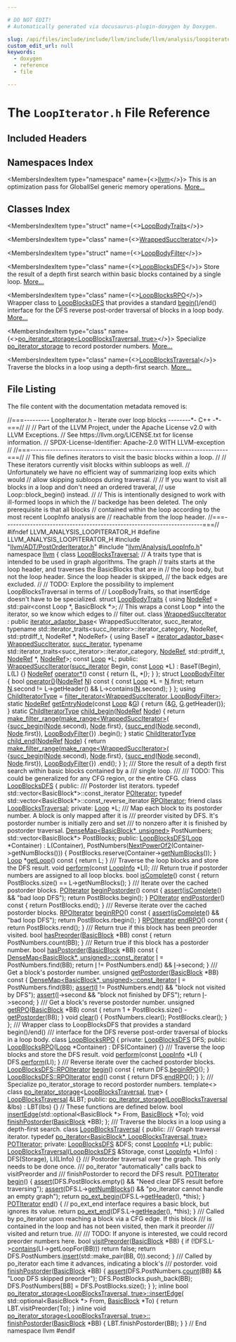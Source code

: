 ```yaml
---

# DO NOT EDIT!
# Automatically generated via docusaurus-plugin-doxygen by Doxygen.

slug: /api/files/include/include/llvm/include/llvm/analysis/loopiterator-h
custom_edit_url: null
keywords:
  - doxygen
  - reference
  - file

---
```





# The `LoopIterator.h` File Reference

<DoxygenPage pluginConfig={pluginConfig}>



## Included Headers

<IncludesList>
<IncludesListItem
  filePath="llvm/ADT/PostOrderIterator.h"
  permalink="/docs/api/files/include/include/llvm/include/llvm/adt/postorderiterator-h"
  isLocal="true" />
<IncludesListItem
  filePath="llvm/Analysis/LoopInfo.h"
  permalink="/docs/api/files/include/include/llvm/include/llvm/analysis/loopinfo-h"
  isLocal="true" />
</IncludesList>

## Namespaces Index

<MembersIndex>

<MembersIndexItem
  type="namespace"
  name={<><a href="/docs/api/namespaces/llvm">llvm</a></>}>
This is an optimization pass for GlobalISel generic memory operations. <a href="/docs/api/namespaces/llvm/#details">More...</a>
</MembersIndexItem>

</MembersIndex>

## Classes Index

<MembersIndex>

<MembersIndexItem
  type="struct"
  name={<><a href="/docs/api/structs/llvm/loopbodytraits">LoopBodyTraits</a></>}>
</MembersIndexItem>

<MembersIndexItem
  type="class"
  name={<><a href="/docs/api/classes/llvm/loopbodytraits/wrappedsucciterator">WrappedSuccIterator</a></>}>
</MembersIndexItem>

<MembersIndexItem
  type="struct"
  name={<><a href="/docs/api/structs/llvm/loopbodytraits/loopbodyfilter">LoopBodyFilter</a></>}>
</MembersIndexItem>

<MembersIndexItem
  type="class"
  name={<><a href="/docs/api/classes/llvm/loopblocksdfs">LoopBlocksDFS</a></>}>
Store the result of a depth first search within basic blocks contained by a single loop. <a href="/docs/api/classes/llvm/loopblocksdfs/#details">More...</a>
</MembersIndexItem>

<MembersIndexItem
  type="class"
  name={<><a href="/docs/api/classes/llvm/loopblocksrpo">LoopBlocksRPO</a></>}>
Wrapper class to <a href="/docs/api/classes/llvm/loopblocksdfs">LoopBlocksDFS</a> that provides a standard <a href="/docs/api/classes/llvm/loopblocksrpo/#a4099996149ec5036176fcb6bcaeba2ac">begin()</a>/end() interface for the DFS reverse post-order traversal of blocks in a loop body. <a href="/docs/api/classes/llvm/loopblocksrpo/#details">More...</a>
</MembersIndexItem>

<MembersIndexItem
  type="class"
  name={<><a href="/docs/api/classes/llvm/po-iterator-storage-ed900d09e0765905a81a8e1e6f3c7b74">po_iterator_storage&lt;LoopBlocksTraversal, true&gt;</a></>}>
Specialize <a href="/docs/api/classes/llvm/po-iterator-storage">po&#95;iterator&#95;storage</a> to record postorder numbers. <a href="/docs/api/classes/llvm/po-iterator-storage-ed900d09e0765905a81a8e1e6f3c7b74/#details">More...</a>
</MembersIndexItem>

<MembersIndexItem
  type="class"
  name={<><a href="/docs/api/classes/llvm/loopblockstraversal">LoopBlocksTraversal</a></>}>
Traverse the blocks in a loop using a depth-first search. <a href="/docs/api/classes/llvm/loopblockstraversal/#details">More...</a>
</MembersIndexItem>

</MembersIndex>


## File Listing

The file content with the documentation metadata removed is:

<ProgramListing>

<Link id="l00001" /><CodeLine lineNumber="1"><Highlight kind="comment">//===--------- LoopIterator.h - Iterate over loop blocks --------&#42;- C++ -&#42;-===//</Highlight><Highlight kind="normal"></Highlight></CodeLine>
<Link id="l00002" /><CodeLine lineNumber="2"><Highlight kind="normal"></Highlight><Highlight kind="comment">//</Highlight><Highlight kind="normal"></Highlight></CodeLine>
<Link id="l00003" /><CodeLine lineNumber="3"><Highlight kind="normal"></Highlight><Highlight kind="comment">// Part of the LLVM Project, under the Apache License v2.0 with LLVM Exceptions.</Highlight><Highlight kind="normal"></Highlight></CodeLine>
<Link id="l00004" /><CodeLine lineNumber="4"><Highlight kind="normal"></Highlight><Highlight kind="comment">// See https://llvm.org/LICENSE.txt for license information.</Highlight><Highlight kind="normal"></Highlight></CodeLine>
<Link id="l00005" /><CodeLine lineNumber="5"><Highlight kind="normal"></Highlight><Highlight kind="comment">// SPDX-License-Identifier: Apache-2.0 WITH LLVM-exception</Highlight><Highlight kind="normal"></Highlight></CodeLine>
<Link id="l00006" /><CodeLine lineNumber="6"><Highlight kind="normal"></Highlight><Highlight kind="comment">//</Highlight><Highlight kind="normal"></Highlight></CodeLine>
<Link id="l00007" /><CodeLine lineNumber="7"><Highlight kind="normal"></Highlight><Highlight kind="comment">//===----------------------------------------------------------------------===//</Highlight><Highlight kind="normal"></Highlight></CodeLine>
<Link id="l00008" /><CodeLine lineNumber="8"><Highlight kind="normal"></Highlight><Highlight kind="comment">// This file defines iterators to visit the basic blocks within a loop.</Highlight><Highlight kind="normal"></Highlight></CodeLine>
<Link id="l00009" /><CodeLine lineNumber="9"><Highlight kind="normal"></Highlight><Highlight kind="comment">//</Highlight><Highlight kind="normal"></Highlight></CodeLine>
<Link id="l00010" /><CodeLine lineNumber="10"><Highlight kind="normal"></Highlight><Highlight kind="comment">// These iterators currently visit blocks within subloops as well.</Highlight><Highlight kind="normal"></Highlight></CodeLine>
<Link id="l00011" /><CodeLine lineNumber="11"><Highlight kind="normal"></Highlight><Highlight kind="comment">// Unfortunately we have no efficient way of summarizing loop exits which would</Highlight><Highlight kind="normal"></Highlight></CodeLine>
<Link id="l00012" /><CodeLine lineNumber="12"><Highlight kind="normal"></Highlight><Highlight kind="comment">// allow skipping subloops during traversal.</Highlight><Highlight kind="normal"></Highlight></CodeLine>
<Link id="l00013" /><CodeLine lineNumber="13"><Highlight kind="normal"></Highlight><Highlight kind="comment">//</Highlight><Highlight kind="normal"></Highlight></CodeLine>
<Link id="l00014" /><CodeLine lineNumber="14"><Highlight kind="normal"></Highlight><Highlight kind="comment">// If you want to visit all blocks in a loop and don&#39;t need an ordered traveral,</Highlight><Highlight kind="normal"></Highlight></CodeLine>
<Link id="l00015" /><CodeLine lineNumber="15"><Highlight kind="normal"></Highlight><Highlight kind="comment">// use Loop::block&#95;begin() instead.</Highlight><Highlight kind="normal"></Highlight></CodeLine>
<Link id="l00016" /><CodeLine lineNumber="16"><Highlight kind="normal"></Highlight><Highlight kind="comment">//</Highlight><Highlight kind="normal"></Highlight></CodeLine>
<Link id="l00017" /><CodeLine lineNumber="17"><Highlight kind="normal"></Highlight><Highlight kind="comment">// This is intentionally designed to work with ill-formed loops in which the</Highlight><Highlight kind="normal"></Highlight></CodeLine>
<Link id="l00018" /><CodeLine lineNumber="18"><Highlight kind="normal"></Highlight><Highlight kind="comment">// backedge has been deleted. The only prerequisite is that all blocks</Highlight><Highlight kind="normal"></Highlight></CodeLine>
<Link id="l00019" /><CodeLine lineNumber="19"><Highlight kind="normal"></Highlight><Highlight kind="comment">// contained within the loop according to the most recent LoopInfo analysis are</Highlight><Highlight kind="normal"></Highlight></CodeLine>
<Link id="l00020" /><CodeLine lineNumber="20"><Highlight kind="normal"></Highlight><Highlight kind="comment">// reachable from the loop header.</Highlight><Highlight kind="normal"></Highlight></CodeLine>
<Link id="l00021" /><CodeLine lineNumber="21"><Highlight kind="normal"></Highlight><Highlight kind="comment">//===----------------------------------------------------------------------===//</Highlight><Highlight kind="normal"></Highlight></CodeLine>
<Link id="l00022" /><CodeLine lineNumber="22"><Highlight kind="normal"></Highlight></CodeLine>
<Link id="l00023" /><CodeLine lineNumber="23"><Highlight kind="normal"></Highlight><Highlight kind="preprocessor">#ifndef LLVM&#95;ANALYSIS&#95;LOOPITERATOR&#95;H</Highlight><Highlight kind="normal"></Highlight></CodeLine>
<Link id="l00024" /><CodeLine lineNumber="24"><Highlight kind="normal"></Highlight><Highlight kind="preprocessor">#define LLVM&#95;ANALYSIS&#95;LOOPITERATOR&#95;H</Highlight><Highlight kind="normal"></Highlight></CodeLine>
<Link id="l00025" /><CodeLine lineNumber="25"><Highlight kind="normal"></Highlight></CodeLine>
<Link id="l00026" /><CodeLine lineNumber="26"><Highlight kind="normal"></Highlight><Highlight kind="preprocessor">#include &quot;<a href="/docs/api/files/include/include/llvm/include/llvm/adt/postorderiterator-h">llvm/ADT/PostOrderIterator.h</a>&quot;</Highlight><Highlight kind="normal"></Highlight></CodeLine>
<Link id="l00027" /><CodeLine lineNumber="27"><Highlight kind="normal"></Highlight><Highlight kind="preprocessor">#include &quot;<a href="/docs/api/files/include/include/llvm/include/llvm/analysis/loopinfo-h">llvm/Analysis/LoopInfo.h</a>&quot;</Highlight><Highlight kind="normal"></Highlight></CodeLine>
<Link id="l00028" /><CodeLine lineNumber="28"><Highlight kind="normal"></Highlight></CodeLine>
<Link id="l00029" /><CodeLine lineNumber="29"><Highlight kind="normal"></Highlight><Highlight kind="keyword">namespace </Highlight><Highlight kind="normal"><a href="/docs/api/namespaces/llvm">llvm</a> &#123;</Highlight></CodeLine>
<Link id="l00030" /><CodeLine lineNumber="30"><Highlight kind="normal"></Highlight></CodeLine>
<Link id="l00031" /><CodeLine lineNumber="31"><Highlight kind="normal"></Highlight><Highlight kind="keyword">class </Highlight><Highlight kind="normal"><a href="/docs/api/classes/llvm/loopblockstraversal">LoopBlocksTraversal</a>;</Highlight></CodeLine>
<Link id="l00032" /><CodeLine lineNumber="32"><Highlight kind="normal"></Highlight></CodeLine>
<Link id="l00033" /><CodeLine lineNumber="33"><Highlight kind="normal"></Highlight><Highlight kind="comment">// A traits type that is intended to be used in graph algorithms. The graph</Highlight><Highlight kind="normal"></Highlight></CodeLine>
<Link id="l00034" /><CodeLine lineNumber="34"><Highlight kind="normal"></Highlight><Highlight kind="comment">// traits starts at the loop header, and traverses the BasicBlocks that are in</Highlight><Highlight kind="normal"></Highlight></CodeLine>
<Link id="l00035" /><CodeLine lineNumber="35"><Highlight kind="normal"></Highlight><Highlight kind="comment">// the loop body, but not the loop header. Since the loop header is skipped,</Highlight><Highlight kind="normal"></Highlight></CodeLine>
<Link id="l00036" /><CodeLine lineNumber="36"><Highlight kind="normal"></Highlight><Highlight kind="comment">// the back edges are excluded.</Highlight><Highlight kind="normal"></Highlight></CodeLine>
<Link id="l00037" /><CodeLine lineNumber="37"><Highlight kind="normal"></Highlight><Highlight kind="comment">//</Highlight><Highlight kind="normal"></Highlight></CodeLine>
<Link id="l00038" /><CodeLine lineNumber="38"><Highlight kind="normal"></Highlight><Highlight kind="comment">// TODO: Explore the possibility to implement LoopBlocksTraversal in terms of</Highlight><Highlight kind="normal"></Highlight></CodeLine>
<Link id="l00039" /><CodeLine lineNumber="39"><Highlight kind="normal"></Highlight><Highlight kind="comment">//       LoopBodyTraits, so that insertEdge doesn&#39;t have to be specialized.</Highlight><Highlight kind="normal"></Highlight></CodeLine>
<Link id="l00040" /><CodeLine lineNumber="40" lineLink="/docs/api/structs/llvm/loopbodytraits"><Highlight kind="normal"></Highlight><Highlight kind="keyword">struct </Highlight><Highlight kind="normal"><a href="/docs/api/structs/llvm/loopbodytraits">LoopBodyTraits</a> &#123;</Highlight></CodeLine>
<Link id="l00041" /><CodeLine lineNumber="41" lineLink="/docs/api/structs/llvm/loopbodytraits/#a5c86e3f900a9e7558505112644e82fa0"><Highlight kind="normal">  </Highlight><Highlight kind="keyword">using </Highlight><Highlight kind="normal"><a href="/docs/api/structs/llvm/loopbodytraits/#a5c86e3f900a9e7558505112644e82fa0">NodeRef</a> = std::pair&lt;const Loop &#42;, BasicBlock &#42;&gt;;</Highlight></CodeLine>
<Link id="l00042" /><CodeLine lineNumber="42"><Highlight kind="normal"></Highlight></CodeLine>
<Link id="l00043" /><CodeLine lineNumber="43"><Highlight kind="normal">  </Highlight><Highlight kind="comment">// This wraps a const Loop &#42; into the iterator, so we know which edges to</Highlight><Highlight kind="normal"></Highlight></CodeLine>
<Link id="l00044" /><CodeLine lineNumber="44"><Highlight kind="normal">  </Highlight><Highlight kind="comment">// filter out.</Highlight><Highlight kind="normal"></Highlight></CodeLine>
<Link id="l00045" /><CodeLine lineNumber="45" lineLink="/docs/api/classes/llvm/loopbodytraits/wrappedsucciterator"><Highlight kind="normal">  </Highlight><Highlight kind="keyword">class </Highlight><Highlight kind="normal"><a href="/docs/api/classes/llvm/loopbodytraits/wrappedsucciterator/#a8332d94c59f4e9e972df3144b8c12d36">WrappedSuccIterator</a></Highlight></CodeLine>
<Link id="l00046" /><CodeLine lineNumber="46"><Highlight kind="normal">      : </Highlight><Highlight kind="keyword">public</Highlight><Highlight kind="normal"> <a href="/docs/api/classes/llvm/iterator-adaptor-base/#a8170d24cedaf5c2a22d8fc0c986529aa">iterator&#95;adaptor&#95;base</a>&lt;</Highlight></CodeLine>
<Link id="l00047" /><CodeLine lineNumber="47"><Highlight kind="normal">            WrappedSuccIterator, succ&#95;iterator,</Highlight></CodeLine>
<Link id="l00048" /><CodeLine lineNumber="48"><Highlight kind="normal">            typename std::iterator&#95;traits&lt;succ&#95;iterator&gt;::iterator&#95;category,</Highlight></CodeLine>
<Link id="l00049" /><CodeLine lineNumber="49"><Highlight kind="normal">            NodeRef, std::ptrdiff&#95;t, NodeRef &#42;, NodeRef&gt; &#123;</Highlight></CodeLine>
<Link id="l00050" /><CodeLine lineNumber="50"><Highlight kind="normal">    </Highlight><Highlight kind="keyword">using </Highlight><Highlight kind="normal">BaseT = <a href="/docs/api/classes/llvm/iterator-adaptor-base/#a8170d24cedaf5c2a22d8fc0c986529aa">iterator&#95;adaptor&#95;base</a>&lt;</Highlight></CodeLine>
<Link id="l00051" /><CodeLine lineNumber="51"><Highlight kind="normal">        <a href="/docs/api/classes/llvm/loopbodytraits/wrappedsucciterator/#a8332d94c59f4e9e972df3144b8c12d36">WrappedSuccIterator</a>, <a href="/docs/api/namespaces/llvm/#acc56362e89d398a34b5da66ddedb5448">succ&#95;iterator</a>,</Highlight></CodeLine>
<Link id="l00052" /><CodeLine lineNumber="52"><Highlight kind="normal">        </Highlight><Highlight kind="keyword">typename</Highlight><Highlight kind="normal"> std::iterator&#95;traits&lt;succ&#95;iterator&gt;::iterator&#95;category,</Highlight></CodeLine>
<Link id="l00053" /><CodeLine lineNumber="53"><Highlight kind="normal">        <a href="/docs/api/structs/llvm/loopbodytraits/#a5c86e3f900a9e7558505112644e82fa0">NodeRef</a>, std::ptrdiff&#95;t, <a href="/docs/api/structs/llvm/loopbodytraits/#a5c86e3f900a9e7558505112644e82fa0">NodeRef</a> &#42;, <a href="/docs/api/structs/llvm/loopbodytraits/#a5c86e3f900a9e7558505112644e82fa0">NodeRef</a>&gt;;</Highlight></CodeLine>
<Link id="l00054" /><CodeLine lineNumber="54"><Highlight kind="normal"></Highlight></CodeLine>
<Link id="l00055" /><CodeLine lineNumber="55"><Highlight kind="normal">    </Highlight><Highlight kind="keyword">const</Highlight><Highlight kind="normal"> <a href="/docs/api/classes/llvm/loop">Loop</a> &#42;L;</Highlight></CodeLine>
<Link id="l00056" /><CodeLine lineNumber="56"><Highlight kind="normal"></Highlight></CodeLine>
<Link id="l00057" /><CodeLine lineNumber="57"><Highlight kind="normal">  </Highlight><Highlight kind="keyword">public</Highlight><Highlight kind="normal">:</Highlight></CodeLine>
<Link id="l00058" /><CodeLine lineNumber="58" lineLink="/docs/api/classes/llvm/loopbodytraits/wrappedsucciterator/#a8332d94c59f4e9e972df3144b8c12d36"><Highlight kind="normal">    <a href="/docs/api/classes/llvm/loopbodytraits/wrappedsucciterator/#a8332d94c59f4e9e972df3144b8c12d36">WrappedSuccIterator</a>(<a href="/docs/api/namespaces/llvm/#acc56362e89d398a34b5da66ddedb5448">succ&#95;iterator</a> Begin, </Highlight><Highlight kind="keyword">const</Highlight><Highlight kind="normal"> <a href="/docs/api/classes/llvm/loop">Loop</a> &#42;L)</Highlight></CodeLine>
<Link id="l00059" /><CodeLine lineNumber="59"><Highlight kind="normal">        : BaseT(Begin), L(L) &#123;&#125;</Highlight></CodeLine>
<Link id="l00060" /><CodeLine lineNumber="60"><Highlight kind="normal"></Highlight></CodeLine>
<Link id="l00061" /><CodeLine lineNumber="61" lineLink="/docs/api/classes/llvm/loopbodytraits/wrappedsucciterator/#a12f1a63f4d68f2af8421ae85d660d244"><Highlight kind="normal">    <a href="/docs/api/structs/llvm/loopbodytraits/#a5c86e3f900a9e7558505112644e82fa0">NodeRef</a> <a href="/docs/api/classes/llvm/loopbodytraits/wrappedsucciterator/#a12f1a63f4d68f2af8421ae85d660d244">operator&#42;</a>()</Highlight><Highlight kind="keyword"> const </Highlight><Highlight kind="normal">&#123; </Highlight><Highlight kind="keywordflow">return</Highlight><Highlight kind="normal"> &#123;L, &#42;<a href="/docs/api/classes/llvm/iterator-adaptor-base/#a563ec95255977c34566292cbdce193b3">I</a>&#125;; &#125;</Highlight></CodeLine>
<Link id="l00062" /><CodeLine lineNumber="62"><Highlight kind="normal">  &#125;;</Highlight></CodeLine>
<Link id="l00063" /><CodeLine lineNumber="63"><Highlight kind="normal"></Highlight></CodeLine>
<Link id="l00064" /><CodeLine lineNumber="64" lineLink="/docs/api/structs/llvm/loopbodytraits/loopbodyfilter"><Highlight kind="normal">  </Highlight><Highlight kind="keyword">struct </Highlight><Highlight kind="normal"><a href="/docs/api/structs/llvm/loopbodytraits/loopbodyfilter">LoopBodyFilter</a> &#123;</Highlight></CodeLine>
<Link id="l00065" /><CodeLine lineNumber="65" lineLink="/docs/api/structs/llvm/loopbodytraits/loopbodyfilter/#a56c3c0bd29b785bdb7ebf85c25f156f3"><Highlight kind="normal">    </Highlight><Highlight kind="keywordtype">bool</Highlight><Highlight kind="normal"> <a href="/docs/api/structs/llvm/loopbodytraits/loopbodyfilter/#a56c3c0bd29b785bdb7ebf85c25f156f3">operator()</a>(<a href="/docs/api/structs/llvm/loopbodytraits/#a5c86e3f900a9e7558505112644e82fa0">NodeRef</a> <a href="/docs/api/files/lib/lib/support/regcomp-c/#a0240ac851181b84ac374872dc5434ee4">N</a>)</Highlight><Highlight kind="keyword"> const </Highlight><Highlight kind="normal">&#123;</Highlight></CodeLine>
<Link id="l00066" /><CodeLine lineNumber="66"><Highlight kind="normal">      </Highlight><Highlight kind="keyword">const</Highlight><Highlight kind="normal"> <a href="/docs/api/classes/llvm/loop">Loop</a> &#42;L = <a href="/docs/api/files/lib/lib/support/regcomp-c/#a0240ac851181b84ac374872dc5434ee4">N</a>.first;</Highlight></CodeLine>
<Link id="l00067" /><CodeLine lineNumber="67"><Highlight kind="normal">      </Highlight><Highlight kind="keywordflow">return</Highlight><Highlight kind="normal"> <a href="/docs/api/files/lib/lib/support/regcomp-c/#a0240ac851181b84ac374872dc5434ee4">N</a>.second != L-&gt;getHeader() &amp;&amp; L-&gt;contains(<a href="/docs/api/files/lib/lib/support/regcomp-c/#a0240ac851181b84ac374872dc5434ee4">N</a>.second);</Highlight></CodeLine>
<Link id="l00068" /><CodeLine lineNumber="68"><Highlight kind="normal">    &#125;</Highlight></CodeLine>
<Link id="l00069" /><CodeLine lineNumber="69"><Highlight kind="normal">  &#125;;</Highlight></CodeLine>
<Link id="l00070" /><CodeLine lineNumber="70"><Highlight kind="normal"></Highlight></CodeLine>
<Link id="l00071" /><CodeLine lineNumber="71" lineLink="/docs/api/structs/llvm/loopbodytraits/#a5e11e4b707ff06e44c8af689ac94cc38"><Highlight kind="normal">  </Highlight><Highlight kind="keyword">using </Highlight><Highlight kind="normal"><a href="/docs/api/structs/llvm/loopbodytraits/#a5e11e4b707ff06e44c8af689ac94cc38">ChildIteratorType</a> =</Highlight></CodeLine>
<Link id="l00072" /><CodeLine lineNumber="72"><Highlight kind="normal">      <a href="/docs/api/namespaces/llvm/#a34dde99f929971dfc4e50bb63dd7aecb">filter&#95;iterator&lt;WrappedSuccIterator, LoopBodyFilter&gt;</a>;</Highlight></CodeLine>
<Link id="l00073" /><CodeLine lineNumber="73"><Highlight kind="normal"></Highlight></CodeLine>
<Link id="l00074" /><CodeLine lineNumber="74" lineLink="/docs/api/structs/llvm/loopbodytraits/#a923d1e8c0499bf12e0b27ac6238aeb09"><Highlight kind="normal">  </Highlight><Highlight kind="keyword">static</Highlight><Highlight kind="normal"> <a href="/docs/api/structs/llvm/loopbodytraits/#a5c86e3f900a9e7558505112644e82fa0">NodeRef</a> <a href="/docs/api/structs/llvm/loopbodytraits/#a923d1e8c0499bf12e0b27ac6238aeb09">getEntryNode</a>(</Highlight><Highlight kind="keyword">const</Highlight><Highlight kind="normal"> <a href="/docs/api/classes/llvm/loop">Loop</a> &amp;<a href="/docs/api/files/lib/lib/support/md5-cpp/#ad96b7cf3182ce2ba85e5a7a93b12c441">G</a>) &#123; </Highlight><Highlight kind="keywordflow">return</Highlight><Highlight kind="normal"> &#123;&amp;<a href="/docs/api/files/lib/lib/support/md5-cpp/#ad96b7cf3182ce2ba85e5a7a93b12c441">G</a>, <a href="/docs/api/files/lib/lib/support/md5-cpp/#ad96b7cf3182ce2ba85e5a7a93b12c441">G</a>.getHeader()&#125;; &#125;</Highlight></CodeLine>
<Link id="l00075" /><CodeLine lineNumber="75"><Highlight kind="normal"></Highlight></CodeLine>
<Link id="l00076" /><CodeLine lineNumber="76" lineLink="/docs/api/structs/llvm/loopbodytraits/#a61bfad9392d71b136ba99bf96d1e528c"><Highlight kind="normal">  </Highlight><Highlight kind="keyword">static</Highlight><Highlight kind="normal"> <a href="/docs/api/structs/llvm/loopbodytraits/#a5e11e4b707ff06e44c8af689ac94cc38">ChildIteratorType</a> <a href="/docs/api/structs/llvm/loopbodytraits/#a61bfad9392d71b136ba99bf96d1e528c">child&#95;begin</a>(<a href="/docs/api/structs/llvm/loopbodytraits/#a5c86e3f900a9e7558505112644e82fa0">NodeRef</a> <a href="/docs/api/classes/node">Node</a>) &#123;</Highlight></CodeLine>
<Link id="l00077" /><CodeLine lineNumber="77"><Highlight kind="normal">    </Highlight><Highlight kind="keywordflow">return</Highlight><Highlight kind="normal"> <a href="/docs/api/namespaces/llvm/#a898e9304cf2baf908f4e9b8e32a5f6c3">make&#95;filter&#95;range</a>(<a href="/docs/api/namespaces/llvm/#a341215803e83773a3e97860dc291f121">make&#95;range&lt;WrappedSuccIterator&gt;</a>(</Highlight></CodeLine>
<Link id="l00078" /><CodeLine lineNumber="78"><Highlight kind="normal">                                 &#123;<a href="/docs/api/namespaces/llvm/#a9aa408bc83db2292cc1a57a3e6b206c2">succ&#95;begin</a>(<a href="/docs/api/classes/node">Node</a>.second), <a href="/docs/api/classes/node">Node</a>.first&#125;,</Highlight></CodeLine>
<Link id="l00079" /><CodeLine lineNumber="79"><Highlight kind="normal">                                 &#123;<a href="/docs/api/namespaces/llvm/#aa5684e4976198c1b64b694d3972ddf78">succ&#95;end</a>(<a href="/docs/api/classes/node">Node</a>.second), <a href="/docs/api/classes/node">Node</a>.first&#125;),</Highlight></CodeLine>
<Link id="l00080" /><CodeLine lineNumber="80"><Highlight kind="normal">                             <a href="/docs/api/structs/llvm/loopbodytraits/loopbodyfilter">LoopBodyFilter</a>&#123;&#125;)</Highlight></CodeLine>
<Link id="l00081" /><CodeLine lineNumber="81"><Highlight kind="normal">        .begin();</Highlight></CodeLine>
<Link id="l00082" /><CodeLine lineNumber="82"><Highlight kind="normal">  &#125;</Highlight></CodeLine>
<Link id="l00083" /><CodeLine lineNumber="83"><Highlight kind="normal"></Highlight></CodeLine>
<Link id="l00084" /><CodeLine lineNumber="84" lineLink="/docs/api/structs/llvm/loopbodytraits/#a06df488e08a94777abb764efa09b8458"><Highlight kind="normal">  </Highlight><Highlight kind="keyword">static</Highlight><Highlight kind="normal"> <a href="/docs/api/structs/llvm/loopbodytraits/#a5e11e4b707ff06e44c8af689ac94cc38">ChildIteratorType</a> <a href="/docs/api/structs/llvm/loopbodytraits/#a06df488e08a94777abb764efa09b8458">child&#95;end</a>(<a href="/docs/api/structs/llvm/loopbodytraits/#a5c86e3f900a9e7558505112644e82fa0">NodeRef</a> <a href="/docs/api/classes/node">Node</a>) &#123;</Highlight></CodeLine>
<Link id="l00085" /><CodeLine lineNumber="85"><Highlight kind="normal">    </Highlight><Highlight kind="keywordflow">return</Highlight><Highlight kind="normal"> <a href="/docs/api/namespaces/llvm/#a898e9304cf2baf908f4e9b8e32a5f6c3">make&#95;filter&#95;range</a>(<a href="/docs/api/namespaces/llvm/#a341215803e83773a3e97860dc291f121">make&#95;range&lt;WrappedSuccIterator&gt;</a>(</Highlight></CodeLine>
<Link id="l00086" /><CodeLine lineNumber="86"><Highlight kind="normal">                                 &#123;<a href="/docs/api/namespaces/llvm/#a9aa408bc83db2292cc1a57a3e6b206c2">succ&#95;begin</a>(<a href="/docs/api/classes/node">Node</a>.second), <a href="/docs/api/classes/node">Node</a>.first&#125;,</Highlight></CodeLine>
<Link id="l00087" /><CodeLine lineNumber="87"><Highlight kind="normal">                                 &#123;<a href="/docs/api/namespaces/llvm/#aa5684e4976198c1b64b694d3972ddf78">succ&#95;end</a>(<a href="/docs/api/classes/node">Node</a>.second), <a href="/docs/api/classes/node">Node</a>.first&#125;),</Highlight></CodeLine>
<Link id="l00088" /><CodeLine lineNumber="88"><Highlight kind="normal">                             <a href="/docs/api/structs/llvm/loopbodytraits/loopbodyfilter">LoopBodyFilter</a>&#123;&#125;)</Highlight></CodeLine>
<Link id="l00089" /><CodeLine lineNumber="89"><Highlight kind="normal">        .end();</Highlight></CodeLine>
<Link id="l00090" /><CodeLine lineNumber="90"><Highlight kind="normal">  &#125;</Highlight></CodeLine>
<Link id="l00091" /><CodeLine lineNumber="91"><Highlight kind="normal">&#125;;</Highlight></CodeLine>
<Link id="l00092" /><CodeLine lineNumber="92"><Highlight kind="normal"></Highlight><Highlight kind="comment"></Highlight></CodeLine>
<Link id="l00093" /><CodeLine lineNumber="93"><Highlight kind="comment">/// Store the result of a depth first search within basic blocks contained by a</Highlight></CodeLine>
<Link id="l00094" /><CodeLine lineNumber="94"><Highlight kind="comment">/// single loop.</Highlight></CodeLine>
<Link id="l00095" /><CodeLine lineNumber="95"><Highlight kind="comment">///</Highlight></CodeLine>
<Link id="l00096" /><CodeLine lineNumber="96"><Highlight kind="comment">/// TODO: This could be generalized for any CFG region, or the entire CFG.</Highlight><Highlight kind="normal"></Highlight></CodeLine>
<Link id="l00097" /><CodeLine lineNumber="97" lineLink="/docs/api/classes/llvm/loopblocksdfs"><Highlight kind="normal"></Highlight><Highlight kind="keyword">class </Highlight><Highlight kind="normal"><a href="/docs/api/classes/llvm/loopblocksdfs/#a4e63f991f0e0d6a73bbc6d0d75c49f22">LoopBlocksDFS</a> &#123;</Highlight></CodeLine>
<Link id="l00098" /><CodeLine lineNumber="98"><Highlight kind="normal"></Highlight><Highlight kind="keyword">public</Highlight><Highlight kind="normal">:</Highlight><Highlight kind="comment"></Highlight></CodeLine>
<Link id="l00099" /><CodeLine lineNumber="99"><Highlight kind="comment">  /// Postorder list iterators.</Highlight><Highlight kind="normal"></Highlight></CodeLine>
<Link id="l00100" /><CodeLine lineNumber="100" lineLink="/docs/api/classes/llvm/loopblocksdfs/#abaa6dac694e15144ae94ec68e9761e6a"><Highlight kind="normal">  </Highlight><Highlight kind="keyword">typedef</Highlight><Highlight kind="normal"> std::vector&lt;BasicBlock&#42;&gt;::const&#95;iterator <a href="/docs/api/classes/llvm/loopblocksdfs/#abaa6dac694e15144ae94ec68e9761e6a">POIterator</a>;</Highlight></CodeLine>
<Link id="l00101" /><CodeLine lineNumber="101" lineLink="/docs/api/classes/llvm/loopblocksdfs/#a0c1bb1134650f3f69f5921d57fb50b78"><Highlight kind="normal">  </Highlight><Highlight kind="keyword">typedef</Highlight><Highlight kind="normal"> std::vector&lt;BasicBlock&#42;&gt;::const&#95;reverse&#95;iterator <a href="/docs/api/classes/llvm/loopblocksdfs/#a0c1bb1134650f3f69f5921d57fb50b78">RPOIterator</a>;</Highlight></CodeLine>
<Link id="l00102" /><CodeLine lineNumber="102"><Highlight kind="normal"></Highlight></CodeLine>
<Link id="l00103" /><CodeLine lineNumber="103" lineLink="/docs/api/classes/llvm/loopblocksdfs/#a561cd6d305a20237e2ec0759599896bb"><Highlight kind="normal">  </Highlight><Highlight kind="keyword">friend</Highlight><Highlight kind="normal"> </Highlight><Highlight kind="keyword">class </Highlight><Highlight kind="normal"><a href="/docs/api/classes/llvm/loopblocksdfs/#a561cd6d305a20237e2ec0759599896bb">LoopBlocksTraversal</a>;</Highlight></CodeLine>
<Link id="l00104" /><CodeLine lineNumber="104"><Highlight kind="normal"></Highlight></CodeLine>
<Link id="l00105" /><CodeLine lineNumber="105"><Highlight kind="normal"></Highlight><Highlight kind="keyword">private</Highlight><Highlight kind="normal">:</Highlight></CodeLine>
<Link id="l00106" /><CodeLine lineNumber="106"><Highlight kind="normal">  <a href="/docs/api/classes/llvm/loop">Loop</a> &#42;L;</Highlight></CodeLine>
<Link id="l00107" /><CodeLine lineNumber="107"><Highlight kind="normal"></Highlight><Highlight kind="comment"></Highlight></CodeLine>
<Link id="l00108" /><CodeLine lineNumber="108"><Highlight kind="comment">  /// Map each block to its postorder number. A block is only mapped after it is</Highlight></CodeLine>
<Link id="l00109" /><CodeLine lineNumber="109"><Highlight kind="comment">  /// preorder visited by DFS. It&#39;s postorder number is initially zero and set</Highlight></CodeLine>
<Link id="l00110" /><CodeLine lineNumber="110"><Highlight kind="comment">  /// to nonzero after it is finished by postorder traversal.</Highlight><Highlight kind="normal"></Highlight></CodeLine>
<Link id="l00111" /><CodeLine lineNumber="111"><Highlight kind="normal">  <a href="/docs/api/classes/llvm/densemap">DenseMap&lt;BasicBlock&#42;, unsigned&gt;</a> PostNumbers;</Highlight></CodeLine>
<Link id="l00112" /><CodeLine lineNumber="112"><Highlight kind="normal">  std::vector&lt;BasicBlock&#42;&gt; PostBlocks;</Highlight></CodeLine>
<Link id="l00113" /><CodeLine lineNumber="113"><Highlight kind="normal"></Highlight></CodeLine>
<Link id="l00114" /><CodeLine lineNumber="114"><Highlight kind="normal"></Highlight><Highlight kind="keyword">public</Highlight><Highlight kind="normal">:</Highlight></CodeLine>
<Link id="l00115" /><CodeLine lineNumber="115" lineLink="/docs/api/classes/llvm/loopblocksdfs/#a4e63f991f0e0d6a73bbc6d0d75c49f22"><Highlight kind="normal">  <a href="/docs/api/classes/llvm/loopblocksdfs/#a4e63f991f0e0d6a73bbc6d0d75c49f22">LoopBlocksDFS</a>(<a href="/docs/api/classes/llvm/loop">Loop</a> &#42;Container) :</Highlight></CodeLine>
<Link id="l00116" /><CodeLine lineNumber="116"><Highlight kind="normal">    L(Container), PostNumbers(<a href="/docs/api/namespaces/llvm/#afb65eef479f0473d0fe1666b80155237">NextPowerOf2</a>(Container-&gt;getNumBlocks())) &#123;</Highlight></CodeLine>
<Link id="l00117" /><CodeLine lineNumber="117"><Highlight kind="normal">    PostBlocks.reserve(Container-&gt;<a href="/docs/api/classes/llvm/loopbase/#a261ee3c4745564c7be9283984c9af06b">getNumBlocks</a>());</Highlight></CodeLine>
<Link id="l00118" /><CodeLine lineNumber="118"><Highlight kind="normal">  &#125;</Highlight></CodeLine>
<Link id="l00119" /><CodeLine lineNumber="119"><Highlight kind="normal"></Highlight></CodeLine>
<Link id="l00120" /><CodeLine lineNumber="120" lineLink="/docs/api/classes/llvm/loopblocksdfs/#a45fcb6787aee58307551daa152639695"><Highlight kind="normal">  <a href="/docs/api/classes/llvm/loop">Loop</a> &#42;<a href="/docs/api/classes/llvm/loopblocksdfs/#a45fcb6787aee58307551daa152639695">getLoop</a>()</Highlight><Highlight kind="keyword"> const </Highlight><Highlight kind="normal">&#123; </Highlight><Highlight kind="keywordflow">return</Highlight><Highlight kind="normal"> L; &#125;</Highlight></CodeLine>
<Link id="l00121" /><CodeLine lineNumber="121"><Highlight kind="normal"></Highlight><Highlight kind="comment"></Highlight></CodeLine>
<Link id="l00122" /><CodeLine lineNumber="122"><Highlight kind="comment">  /// Traverse the loop blocks and store the DFS result.</Highlight><Highlight kind="normal"></Highlight></CodeLine>
<Link id="l00123" /><CodeLine lineNumber="123"><Highlight kind="normal">  </Highlight><Highlight kind="keywordtype">void</Highlight><Highlight kind="normal"> <a href="/docs/api/classes/llvm/loopblocksdfs/#adc85a5f08fb0f5dc3e053975995c9d29">perform</a>(</Highlight><Highlight kind="keyword">const</Highlight><Highlight kind="normal"> <a href="/docs/api/classes/llvm/loopinfo">LoopInfo</a> &#42;LI);</Highlight></CodeLine>
<Link id="l00124" /><CodeLine lineNumber="124"><Highlight kind="normal"></Highlight><Highlight kind="comment"></Highlight></CodeLine>
<Link id="l00125" /><CodeLine lineNumber="125"><Highlight kind="comment">  /// Return true if postorder numbers are assigned to all loop blocks.</Highlight><Highlight kind="normal"></Highlight></CodeLine>
<Link id="l00126" /><CodeLine lineNumber="126" lineLink="/docs/api/classes/llvm/loopblocksdfs/#a9bf4f616c32060de926aeb70d702e098"><Highlight kind="normal">  </Highlight><Highlight kind="keywordtype">bool</Highlight><Highlight kind="normal"> <a href="/docs/api/classes/llvm/loopblocksdfs/#a9bf4f616c32060de926aeb70d702e098">isComplete</a>()</Highlight><Highlight kind="keyword"> const </Highlight><Highlight kind="normal">&#123; </Highlight><Highlight kind="keywordflow">return</Highlight><Highlight kind="normal"> PostBlocks.size() == L-&gt;getNumBlocks(); &#125;</Highlight></CodeLine>
<Link id="l00127" /><CodeLine lineNumber="127"><Highlight kind="normal"></Highlight><Highlight kind="comment"></Highlight></CodeLine>
<Link id="l00128" /><CodeLine lineNumber="128"><Highlight kind="comment">  /// Iterate over the cached postorder blocks.</Highlight><Highlight kind="normal"></Highlight></CodeLine>
<Link id="l00129" /><CodeLine lineNumber="129" lineLink="/docs/api/classes/llvm/loopblocksdfs/#aa3b406fe331b75e30669f7e9d139f789"><Highlight kind="normal">  <a href="/docs/api/classes/llvm/loopblocksdfs/#abaa6dac694e15144ae94ec68e9761e6a">POIterator</a> <a href="/docs/api/classes/llvm/loopblocksdfs/#aa3b406fe331b75e30669f7e9d139f789">beginPostorder</a>()</Highlight><Highlight kind="keyword"> const </Highlight><Highlight kind="normal">&#123;</Highlight></CodeLine>
<Link id="l00130" /><CodeLine lineNumber="130"><Highlight kind="normal">    <a href="/docs/api/files/lib/lib/target/lib/target/amdgpu/silowercontrolflow-cpp/#a4868c5d81c5ccc98c47aeab6244346a0">assert</a>(<a href="/docs/api/classes/llvm/loopblocksdfs/#a9bf4f616c32060de926aeb70d702e098">isComplete</a>() &amp;&amp; </Highlight><Highlight kind="stringliteral">&quot;bad loop DFS&quot;</Highlight><Highlight kind="normal">);</Highlight></CodeLine>
<Link id="l00131" /><CodeLine lineNumber="131"><Highlight kind="normal">    </Highlight><Highlight kind="keywordflow">return</Highlight><Highlight kind="normal"> PostBlocks.begin();</Highlight></CodeLine>
<Link id="l00132" /><CodeLine lineNumber="132"><Highlight kind="normal">  &#125;</Highlight></CodeLine>
<Link id="l00133" /><CodeLine lineNumber="133" lineLink="/docs/api/classes/llvm/loopblocksdfs/#aab714c66e5a2f49795061333da64c8d6"><Highlight kind="normal">  <a href="/docs/api/classes/llvm/loopblocksdfs/#abaa6dac694e15144ae94ec68e9761e6a">POIterator</a> <a href="/docs/api/classes/llvm/loopblocksdfs/#aab714c66e5a2f49795061333da64c8d6">endPostorder</a>()</Highlight><Highlight kind="keyword"> const </Highlight><Highlight kind="normal">&#123; </Highlight><Highlight kind="keywordflow">return</Highlight><Highlight kind="normal"> PostBlocks.end(); &#125;</Highlight></CodeLine>
<Link id="l00134" /><CodeLine lineNumber="134"><Highlight kind="normal"></Highlight><Highlight kind="comment"></Highlight></CodeLine>
<Link id="l00135" /><CodeLine lineNumber="135"><Highlight kind="comment">  /// Reverse iterate over the cached postorder blocks.</Highlight><Highlight kind="normal"></Highlight></CodeLine>
<Link id="l00136" /><CodeLine lineNumber="136" lineLink="/docs/api/classes/llvm/loopblocksdfs/#a003fe6215d300fc9720b1b056cdf4c23"><Highlight kind="normal">  <a href="/docs/api/classes/llvm/loopblocksdfs/#a0c1bb1134650f3f69f5921d57fb50b78">RPOIterator</a> <a href="/docs/api/classes/llvm/loopblocksdfs/#a003fe6215d300fc9720b1b056cdf4c23">beginRPO</a>()</Highlight><Highlight kind="keyword"> const </Highlight><Highlight kind="normal">&#123;</Highlight></CodeLine>
<Link id="l00137" /><CodeLine lineNumber="137"><Highlight kind="normal">    <a href="/docs/api/files/lib/lib/target/lib/target/amdgpu/silowercontrolflow-cpp/#a4868c5d81c5ccc98c47aeab6244346a0">assert</a>(<a href="/docs/api/classes/llvm/loopblocksdfs/#a9bf4f616c32060de926aeb70d702e098">isComplete</a>() &amp;&amp; </Highlight><Highlight kind="stringliteral">&quot;bad loop DFS&quot;</Highlight><Highlight kind="normal">);</Highlight></CodeLine>
<Link id="l00138" /><CodeLine lineNumber="138"><Highlight kind="normal">    </Highlight><Highlight kind="keywordflow">return</Highlight><Highlight kind="normal"> PostBlocks.rbegin();</Highlight></CodeLine>
<Link id="l00139" /><CodeLine lineNumber="139"><Highlight kind="normal">  &#125;</Highlight></CodeLine>
<Link id="l00140" /><CodeLine lineNumber="140" lineLink="/docs/api/classes/llvm/loopblocksdfs/#aeebda6b0288bea7cd706111624ca73f6"><Highlight kind="normal">  <a href="/docs/api/classes/llvm/loopblocksdfs/#a0c1bb1134650f3f69f5921d57fb50b78">RPOIterator</a> <a href="/docs/api/classes/llvm/loopblocksdfs/#aeebda6b0288bea7cd706111624ca73f6">endRPO</a>()</Highlight><Highlight kind="keyword"> const </Highlight><Highlight kind="normal">&#123; </Highlight><Highlight kind="keywordflow">return</Highlight><Highlight kind="normal"> PostBlocks.rend(); &#125;</Highlight></CodeLine>
<Link id="l00141" /><CodeLine lineNumber="141"><Highlight kind="normal"></Highlight><Highlight kind="comment"></Highlight></CodeLine>
<Link id="l00142" /><CodeLine lineNumber="142"><Highlight kind="comment">  /// Return true if this block has been preorder visited.</Highlight><Highlight kind="normal"></Highlight></CodeLine>
<Link id="l00143" /><CodeLine lineNumber="143" lineLink="/docs/api/classes/llvm/loopblocksdfs/#a0662267b5e58b73a29ced4161d73e4cd"><Highlight kind="normal">  </Highlight><Highlight kind="keywordtype">bool</Highlight><Highlight kind="normal"> <a href="/docs/api/classes/llvm/loopblocksdfs/#a0662267b5e58b73a29ced4161d73e4cd">hasPreorder</a>(<a href="/docs/api/classes/llvm/basicblock">BasicBlock</a> &#42;BB)</Highlight><Highlight kind="keyword"> const </Highlight><Highlight kind="normal">&#123; </Highlight><Highlight kind="keywordflow">return</Highlight><Highlight kind="normal"> PostNumbers.count(BB); &#125;</Highlight></CodeLine>
<Link id="l00144" /><CodeLine lineNumber="144"><Highlight kind="normal"></Highlight><Highlight kind="comment"></Highlight></CodeLine>
<Link id="l00145" /><CodeLine lineNumber="145"><Highlight kind="comment">  /// Return true if this block has a postorder number.</Highlight><Highlight kind="normal"></Highlight></CodeLine>
<Link id="l00146" /><CodeLine lineNumber="146" lineLink="/docs/api/classes/llvm/loopblocksdfs/#a37250a517bf052b42dcd10825b8c7332"><Highlight kind="normal">  </Highlight><Highlight kind="keywordtype">bool</Highlight><Highlight kind="normal"> <a href="/docs/api/classes/llvm/loopblocksdfs/#a37250a517bf052b42dcd10825b8c7332">hasPostorder</a>(<a href="/docs/api/classes/llvm/basicblock">BasicBlock</a> &#42;BB)</Highlight><Highlight kind="keyword"> const </Highlight><Highlight kind="normal">&#123;</Highlight></CodeLine>
<Link id="l00147" /><CodeLine lineNumber="147"><Highlight kind="normal">    <a href="/docs/api/classes/llvm/densemapbase/#a5784c312872bef21d9344dae0a0e8fc0">DenseMap&lt;BasicBlock&#42;, unsigned&gt;::const&#95;iterator</a> <a href="/docs/api/files/lib/lib/support/md5-cpp/#ac0eafdc9ee161b71e7af98af736952fd">I</a> = PostNumbers.find(BB);</Highlight></CodeLine>
<Link id="l00148" /><CodeLine lineNumber="148"><Highlight kind="normal">    </Highlight><Highlight kind="keywordflow">return</Highlight><Highlight kind="normal"> <a href="/docs/api/files/lib/lib/support/md5-cpp/#ac0eafdc9ee161b71e7af98af736952fd">I</a> != PostNumbers.end() &amp;&amp; <a href="/docs/api/files/lib/lib/support/md5-cpp/#ac0eafdc9ee161b71e7af98af736952fd">I</a>-&gt;second;</Highlight></CodeLine>
<Link id="l00149" /><CodeLine lineNumber="149"><Highlight kind="normal">  &#125;</Highlight></CodeLine>
<Link id="l00150" /><CodeLine lineNumber="150"><Highlight kind="normal"></Highlight><Highlight kind="comment"></Highlight></CodeLine>
<Link id="l00151" /><CodeLine lineNumber="151"><Highlight kind="comment">  /// Get a block&#39;s postorder number.</Highlight><Highlight kind="normal"></Highlight></CodeLine>
<Link id="l00152" /><CodeLine lineNumber="152" lineLink="/docs/api/classes/llvm/loopblocksdfs/#a09757dd00d7f322a554b1008009f9a0b"><Highlight kind="normal">  </Highlight><Highlight kind="keywordtype">unsigned</Highlight><Highlight kind="normal"> <a href="/docs/api/classes/llvm/loopblocksdfs/#a09757dd00d7f322a554b1008009f9a0b">getPostorder</a>(<a href="/docs/api/classes/llvm/basicblock">BasicBlock</a> &#42;BB)</Highlight><Highlight kind="keyword"> const </Highlight><Highlight kind="normal">&#123;</Highlight></CodeLine>
<Link id="l00153" /><CodeLine lineNumber="153"><Highlight kind="normal">    <a href="/docs/api/classes/llvm/densemapbase/#a5784c312872bef21d9344dae0a0e8fc0">DenseMap&lt;BasicBlock&#42;, unsigned&gt;::const&#95;iterator</a> <a href="/docs/api/files/lib/lib/support/md5-cpp/#ac0eafdc9ee161b71e7af98af736952fd">I</a> = PostNumbers.find(BB);</Highlight></CodeLine>
<Link id="l00154" /><CodeLine lineNumber="154"><Highlight kind="normal">    <a href="/docs/api/files/lib/lib/target/lib/target/amdgpu/silowercontrolflow-cpp/#a4868c5d81c5ccc98c47aeab6244346a0">assert</a>(<a href="/docs/api/files/lib/lib/support/md5-cpp/#ac0eafdc9ee161b71e7af98af736952fd">I</a> != PostNumbers.end() &amp;&amp; </Highlight><Highlight kind="stringliteral">&quot;block not visited by DFS&quot;</Highlight><Highlight kind="normal">);</Highlight></CodeLine>
<Link id="l00155" /><CodeLine lineNumber="155"><Highlight kind="normal">    <a href="/docs/api/files/lib/lib/target/lib/target/amdgpu/silowercontrolflow-cpp/#a4868c5d81c5ccc98c47aeab6244346a0">assert</a>(<a href="/docs/api/files/lib/lib/support/md5-cpp/#ac0eafdc9ee161b71e7af98af736952fd">I</a>-&gt;second &amp;&amp; </Highlight><Highlight kind="stringliteral">&quot;block not finished by DFS&quot;</Highlight><Highlight kind="normal">);</Highlight></CodeLine>
<Link id="l00156" /><CodeLine lineNumber="156"><Highlight kind="normal">    </Highlight><Highlight kind="keywordflow">return</Highlight><Highlight kind="normal"> <a href="/docs/api/files/lib/lib/support/md5-cpp/#ac0eafdc9ee161b71e7af98af736952fd">I</a>-&gt;second;</Highlight></CodeLine>
<Link id="l00157" /><CodeLine lineNumber="157"><Highlight kind="normal">  &#125;</Highlight></CodeLine>
<Link id="l00158" /><CodeLine lineNumber="158"><Highlight kind="normal"></Highlight><Highlight kind="comment"></Highlight></CodeLine>
<Link id="l00159" /><CodeLine lineNumber="159"><Highlight kind="comment">  /// Get a block&#39;s reverse postorder number.</Highlight><Highlight kind="normal"></Highlight></CodeLine>
<Link id="l00160" /><CodeLine lineNumber="160" lineLink="/docs/api/classes/llvm/loopblocksdfs/#a445ad2e105ade7ad55a50e682deef21f"><Highlight kind="normal">  </Highlight><Highlight kind="keywordtype">unsigned</Highlight><Highlight kind="normal"> <a href="/docs/api/classes/llvm/loopblocksdfs/#a445ad2e105ade7ad55a50e682deef21f">getRPO</a>(<a href="/docs/api/classes/llvm/basicblock">BasicBlock</a> &#42;BB)</Highlight><Highlight kind="keyword"> const </Highlight><Highlight kind="normal">&#123;</Highlight></CodeLine>
<Link id="l00161" /><CodeLine lineNumber="161"><Highlight kind="normal">    </Highlight><Highlight kind="keywordflow">return</Highlight><Highlight kind="normal"> 1 + PostBlocks.size() - <a href="/docs/api/classes/llvm/loopblocksdfs/#a09757dd00d7f322a554b1008009f9a0b">getPostorder</a>(BB);</Highlight></CodeLine>
<Link id="l00162" /><CodeLine lineNumber="162"><Highlight kind="normal">  &#125;</Highlight></CodeLine>
<Link id="l00163" /><CodeLine lineNumber="163"><Highlight kind="normal"></Highlight></CodeLine>
<Link id="l00164" /><CodeLine lineNumber="164" lineLink="/docs/api/classes/llvm/loopblocksdfs/#ae4ca6d6335adea7e371ebd2c86f256a6"><Highlight kind="normal">  </Highlight><Highlight kind="keywordtype">void</Highlight><Highlight kind="normal"> <a href="/docs/api/classes/llvm/loopblocksdfs/#ae4ca6d6335adea7e371ebd2c86f256a6">clear</a>() &#123;</Highlight></CodeLine>
<Link id="l00165" /><CodeLine lineNumber="165"><Highlight kind="normal">    PostNumbers.clear();</Highlight></CodeLine>
<Link id="l00166" /><CodeLine lineNumber="166"><Highlight kind="normal">    PostBlocks.clear();</Highlight></CodeLine>
<Link id="l00167" /><CodeLine lineNumber="167"><Highlight kind="normal">  &#125;</Highlight></CodeLine>
<Link id="l00168" /><CodeLine lineNumber="168"><Highlight kind="normal">&#125;;</Highlight></CodeLine>
<Link id="l00169" /><CodeLine lineNumber="169"><Highlight kind="normal"></Highlight><Highlight kind="comment"></Highlight></CodeLine>
<Link id="l00170" /><CodeLine lineNumber="170"><Highlight kind="comment">/// Wrapper class to LoopBlocksDFS that provides a standard begin()/end()</Highlight></CodeLine>
<Link id="l00171" /><CodeLine lineNumber="171"><Highlight kind="comment">/// interface for the DFS reverse post-order traversal of blocks in a loop body.</Highlight><Highlight kind="normal"></Highlight></CodeLine>
<Link id="l00172" /><CodeLine lineNumber="172" lineLink="/docs/api/classes/llvm/loopblocksrpo"><Highlight kind="normal"></Highlight><Highlight kind="keyword">class </Highlight><Highlight kind="normal"><a href="/docs/api/classes/llvm/loopblocksrpo/#acc2189060dc57955915f711c0dc03422">LoopBlocksRPO</a> &#123;</Highlight></CodeLine>
<Link id="l00173" /><CodeLine lineNumber="173"><Highlight kind="normal"></Highlight><Highlight kind="keyword">private</Highlight><Highlight kind="normal">:</Highlight></CodeLine>
<Link id="l00174" /><CodeLine lineNumber="174"><Highlight kind="normal">  <a href="/docs/api/classes/llvm/loopblocksdfs">LoopBlocksDFS</a> DFS;</Highlight></CodeLine>
<Link id="l00175" /><CodeLine lineNumber="175"><Highlight kind="normal"></Highlight></CodeLine>
<Link id="l00176" /><CodeLine lineNumber="176"><Highlight kind="normal"></Highlight><Highlight kind="keyword">public</Highlight><Highlight kind="normal">:</Highlight></CodeLine>
<Link id="l00177" /><CodeLine lineNumber="177" lineLink="/docs/api/classes/llvm/loopblocksrpo/#acc2189060dc57955915f711c0dc03422"><Highlight kind="normal">  <a href="/docs/api/classes/llvm/loopblocksrpo/#acc2189060dc57955915f711c0dc03422">LoopBlocksRPO</a>(<a href="/docs/api/classes/llvm/loop">Loop</a> &#42;Container) : DFS(Container) &#123;&#125;</Highlight></CodeLine>
<Link id="l00178" /><CodeLine lineNumber="178"><Highlight kind="normal"></Highlight><Highlight kind="comment"></Highlight></CodeLine>
<Link id="l00179" /><CodeLine lineNumber="179"><Highlight kind="comment">  /// Traverse the loop blocks and store the DFS result.</Highlight><Highlight kind="normal"></Highlight></CodeLine>
<Link id="l00180" /><CodeLine lineNumber="180" lineLink="/docs/api/classes/llvm/loopblocksrpo/#aeab06fd248333b13725e55754883b570"><Highlight kind="normal">  </Highlight><Highlight kind="keywordtype">void</Highlight><Highlight kind="normal"> <a href="/docs/api/classes/llvm/loopblocksrpo/#aeab06fd248333b13725e55754883b570">perform</a>(</Highlight><Highlight kind="keyword">const</Highlight><Highlight kind="normal"> <a href="/docs/api/classes/llvm/loopinfo">LoopInfo</a> &#42;LI) &#123;</Highlight></CodeLine>
<Link id="l00181" /><CodeLine lineNumber="181"><Highlight kind="normal">    DFS.<a href="/docs/api/classes/llvm/loopblocksdfs/#adc85a5f08fb0f5dc3e053975995c9d29">perform</a>(LI);</Highlight></CodeLine>
<Link id="l00182" /><CodeLine lineNumber="182"><Highlight kind="normal">  &#125;</Highlight></CodeLine>
<Link id="l00183" /><CodeLine lineNumber="183"><Highlight kind="normal"></Highlight><Highlight kind="comment"></Highlight></CodeLine>
<Link id="l00184" /><CodeLine lineNumber="184"><Highlight kind="comment">  /// Reverse iterate over the cached postorder blocks.</Highlight><Highlight kind="normal"></Highlight></CodeLine>
<Link id="l00185" /><CodeLine lineNumber="185" lineLink="/docs/api/classes/llvm/loopblocksrpo/#a4099996149ec5036176fcb6bcaeba2ac"><Highlight kind="normal">  <a href="/docs/api/classes/llvm/loopblocksdfs/#a0c1bb1134650f3f69f5921d57fb50b78">LoopBlocksDFS::RPOIterator</a> <a href="/docs/api/classes/llvm/loopblocksrpo/#a4099996149ec5036176fcb6bcaeba2ac">begin</a>()</Highlight><Highlight kind="keyword"> const </Highlight><Highlight kind="normal">&#123; </Highlight><Highlight kind="keywordflow">return</Highlight><Highlight kind="normal"> DFS.<a href="/docs/api/classes/llvm/loopblocksdfs/#a003fe6215d300fc9720b1b056cdf4c23">beginRPO</a>(); &#125;</Highlight></CodeLine>
<Link id="l00186" /><CodeLine lineNumber="186" lineLink="/docs/api/classes/llvm/loopblocksrpo/#a3e2d3cfe724ce542a27751115e4521f9"><Highlight kind="normal">  <a href="/docs/api/classes/llvm/loopblocksdfs/#a0c1bb1134650f3f69f5921d57fb50b78">LoopBlocksDFS::RPOIterator</a> <a href="/docs/api/classes/llvm/loopblocksrpo/#a3e2d3cfe724ce542a27751115e4521f9">end</a>()</Highlight><Highlight kind="keyword"> const </Highlight><Highlight kind="normal">&#123; </Highlight><Highlight kind="keywordflow">return</Highlight><Highlight kind="normal"> DFS.<a href="/docs/api/classes/llvm/loopblocksdfs/#aeebda6b0288bea7cd706111624ca73f6">endRPO</a>(); &#125;</Highlight></CodeLine>
<Link id="l00187" /><CodeLine lineNumber="187"><Highlight kind="normal">&#125;;</Highlight></CodeLine>
<Link id="l00188" /><CodeLine lineNumber="188"><Highlight kind="normal"></Highlight><Highlight kind="comment"></Highlight></CodeLine>
<Link id="l00189" /><CodeLine lineNumber="189"><Highlight kind="comment">/// Specialize po&#95;iterator&#95;storage to record postorder numbers.</Highlight><Highlight kind="normal"></Highlight></CodeLine>
<Link id="l00190" /><CodeLine lineNumber="190" lineLink="/docs/api/classes/llvm/po-iterator-storage-ed900d09e0765905a81a8e1e6f3c7b74"><Highlight kind="normal"></Highlight><Highlight kind="keyword">template</Highlight><Highlight kind="normal">&lt;&gt; </Highlight><Highlight kind="keyword">class </Highlight><Highlight kind="normal"><a href="/docs/api/classes/llvm/po-iterator-storage-ed900d09e0765905a81a8e1e6f3c7b74/#a6b39a5d68e11aa1e6ec41a4476f89e00">po&#95;iterator&#95;storage</a>&lt;<a href="/docs/api/classes/llvm/loopblockstraversal">LoopBlocksTraversal</a>, <a href="/docs/api/files/lib/lib/analysis/basicaliasanalysis-cpp/#af6d5cafbdfc5313e65d990120021a3ec">true</a>&gt; &#123;</Highlight></CodeLine>
<Link id="l00191" /><CodeLine lineNumber="191"><Highlight kind="normal">  <a href="/docs/api/classes/llvm/loopblockstraversal">LoopBlocksTraversal</a> &amp;LBT;</Highlight></CodeLine>
<Link id="l00192" /><CodeLine lineNumber="192"><Highlight kind="normal"></Highlight><Highlight kind="keyword">public</Highlight><Highlight kind="normal">:</Highlight></CodeLine>
<Link id="l00193" /><CodeLine lineNumber="193" lineLink="/docs/api/classes/llvm/po-iterator-storage-ed900d09e0765905a81a8e1e6f3c7b74/#a6b39a5d68e11aa1e6ec41a4476f89e00"><Highlight kind="normal">  <a href="/docs/api/classes/llvm/po-iterator-storage-ed900d09e0765905a81a8e1e6f3c7b74/#a6b39a5d68e11aa1e6ec41a4476f89e00">po&#95;iterator&#95;storage</a>(<a href="/docs/api/classes/llvm/loopblockstraversal">LoopBlocksTraversal</a> &amp;lbs) : LBT(lbs) &#123;&#125;</Highlight></CodeLine>
<Link id="l00194" /><CodeLine lineNumber="194"><Highlight kind="normal">  </Highlight><Highlight kind="comment">// These functions are defined below.</Highlight><Highlight kind="normal"></Highlight></CodeLine>
<Link id="l00195" /><CodeLine lineNumber="195"><Highlight kind="normal">  </Highlight><Highlight kind="keywordtype">bool</Highlight><Highlight kind="normal"> <a href="/docs/api/classes/llvm/po-iterator-storage/#adab3bc3134419d2b982a91c3d838d9a1">insertEdge</a>(std::optional&lt;BasicBlock &#42;&gt; From, <a href="/docs/api/classes/llvm/basicblock">BasicBlock</a> &#42;To);</Highlight></CodeLine>
<Link id="l00196" /><CodeLine lineNumber="196"><Highlight kind="normal">  </Highlight><Highlight kind="keywordtype">void</Highlight><Highlight kind="normal"> <a href="/docs/api/classes/llvm/po-iterator-storage/#ae316744f191a1eac13292d69d4ac513d">finishPostorder</a>(<a href="/docs/api/classes/llvm/basicblock">BasicBlock</a> &#42;BB);</Highlight></CodeLine>
<Link id="l00197" /><CodeLine lineNumber="197"><Highlight kind="normal">&#125;;</Highlight></CodeLine>
<Link id="l00198" /><CodeLine lineNumber="198"><Highlight kind="normal"></Highlight><Highlight kind="comment"></Highlight></CodeLine>
<Link id="l00199" /><CodeLine lineNumber="199"><Highlight kind="comment">/// Traverse the blocks in a loop using a depth-first search.</Highlight><Highlight kind="normal"></Highlight></CodeLine>
<Link id="l00200" /><CodeLine lineNumber="200" lineLink="/docs/api/classes/llvm/loopblockstraversal"><Highlight kind="normal"></Highlight><Highlight kind="keyword">class </Highlight><Highlight kind="normal"><a href="/docs/api/classes/llvm/loopblockstraversal/#a8a24f8229c81f604c141dd5b690e6490">LoopBlocksTraversal</a> &#123;</Highlight></CodeLine>
<Link id="l00201" /><CodeLine lineNumber="201"><Highlight kind="normal"></Highlight><Highlight kind="keyword">public</Highlight><Highlight kind="normal">:</Highlight><Highlight kind="comment"></Highlight></CodeLine>
<Link id="l00202" /><CodeLine lineNumber="202"><Highlight kind="comment">  /// Graph traversal iterator.</Highlight><Highlight kind="normal"></Highlight></CodeLine>
<Link id="l00203" /><CodeLine lineNumber="203" lineLink="/docs/api/classes/llvm/loopblockstraversal/#ab53cbc5bee07b681b729adc5e7803256"><Highlight kind="normal">  </Highlight><Highlight kind="keyword">typedef</Highlight><Highlight kind="normal"> <a href="/docs/api/classes/llvm/po-iterator">po&#95;iterator&lt;BasicBlock&#42;, LoopBlocksTraversal, true&gt;</a> <a href="/docs/api/classes/llvm/loopblockstraversal/#ab53cbc5bee07b681b729adc5e7803256">POTIterator</a>;</Highlight></CodeLine>
<Link id="l00204" /><CodeLine lineNumber="204"><Highlight kind="normal"></Highlight></CodeLine>
<Link id="l00205" /><CodeLine lineNumber="205"><Highlight kind="normal"></Highlight><Highlight kind="keyword">private</Highlight><Highlight kind="normal">:</Highlight></CodeLine>
<Link id="l00206" /><CodeLine lineNumber="206"><Highlight kind="normal">  <a href="/docs/api/classes/llvm/loopblocksdfs">LoopBlocksDFS</a> &amp;DFS;</Highlight></CodeLine>
<Link id="l00207" /><CodeLine lineNumber="207"><Highlight kind="normal">  </Highlight><Highlight kind="keyword">const</Highlight><Highlight kind="normal"> <a href="/docs/api/classes/llvm/loopinfo">LoopInfo</a> &#42;LI;</Highlight></CodeLine>
<Link id="l00208" /><CodeLine lineNumber="208"><Highlight kind="normal"></Highlight></CodeLine>
<Link id="l00209" /><CodeLine lineNumber="209"><Highlight kind="normal"></Highlight><Highlight kind="keyword">public</Highlight><Highlight kind="normal">:</Highlight></CodeLine>
<Link id="l00210" /><CodeLine lineNumber="210" lineLink="/docs/api/classes/llvm/loopblockstraversal/#a8a24f8229c81f604c141dd5b690e6490"><Highlight kind="normal">  <a href="/docs/api/classes/llvm/loopblockstraversal/#a8a24f8229c81f604c141dd5b690e6490">LoopBlocksTraversal</a>(<a href="/docs/api/classes/llvm/loopblocksdfs">LoopBlocksDFS</a> &amp;Storage, </Highlight><Highlight kind="keyword">const</Highlight><Highlight kind="normal"> <a href="/docs/api/classes/llvm/loopinfo">LoopInfo</a> &#42;LInfo) :</Highlight></CodeLine>
<Link id="l00211" /><CodeLine lineNumber="211"><Highlight kind="normal">    DFS(Storage), LI(LInfo) &#123;&#125;</Highlight></CodeLine>
<Link id="l00212" /><CodeLine lineNumber="212"><Highlight kind="normal"></Highlight><Highlight kind="comment"></Highlight></CodeLine>
<Link id="l00213" /><CodeLine lineNumber="213"><Highlight kind="comment">  /// Postorder traversal over the graph. This only needs to be done once.</Highlight></CodeLine>
<Link id="l00214" /><CodeLine lineNumber="214"><Highlight kind="comment">  /// po&#95;iterator &quot;automatically&quot; calls back to visitPreorder and</Highlight></CodeLine>
<Link id="l00215" /><CodeLine lineNumber="215"><Highlight kind="comment">  /// finishPostorder to record the DFS result.</Highlight><Highlight kind="normal"></Highlight></CodeLine>
<Link id="l00216" /><CodeLine lineNumber="216" lineLink="/docs/api/classes/llvm/loopblockstraversal/#ade12a5fc15abf3f3b3a37d48a079c807"><Highlight kind="normal">  <a href="/docs/api/classes/llvm/loopblockstraversal/#ab53cbc5bee07b681b729adc5e7803256">POTIterator</a> <a href="/docs/api/classes/llvm/loopblockstraversal/#ade12a5fc15abf3f3b3a37d48a079c807">begin</a>() &#123;</Highlight></CodeLine>
<Link id="l00217" /><CodeLine lineNumber="217"><Highlight kind="normal">    <a href="/docs/api/files/lib/lib/target/lib/target/amdgpu/silowercontrolflow-cpp/#a4868c5d81c5ccc98c47aeab6244346a0">assert</a>(DFS.PostBlocks.empty() &amp;&amp; </Highlight><Highlight kind="stringliteral">&quot;Need clear DFS result before traversing&quot;</Highlight><Highlight kind="normal">);</Highlight></CodeLine>
<Link id="l00218" /><CodeLine lineNumber="218"><Highlight kind="normal">    <a href="/docs/api/files/lib/lib/target/lib/target/amdgpu/silowercontrolflow-cpp/#a4868c5d81c5ccc98c47aeab6244346a0">assert</a>(DFS.L-&gt;<a href="/docs/api/classes/llvm/loopbase/#a261ee3c4745564c7be9283984c9af06b">getNumBlocks</a>() &amp;&amp; </Highlight><Highlight kind="stringliteral">&quot;po&#95;iterator cannot handle an empty graph&quot;</Highlight><Highlight kind="normal">);</Highlight></CodeLine>
<Link id="l00219" /><CodeLine lineNumber="219"><Highlight kind="normal">    </Highlight><Highlight kind="keywordflow">return</Highlight><Highlight kind="normal"> <a href="/docs/api/namespaces/llvm/#af25552e64dae39176c2854d0b129ed83">po&#95;ext&#95;begin</a>(DFS.L-&gt;<a href="/docs/api/classes/llvm/loopbase/#a4a75755081e9a3803d2f4ccf6f0cb1f8">getHeader</a>(), &#42;</Highlight><Highlight kind="keyword">this</Highlight><Highlight kind="normal">);</Highlight></CodeLine>
<Link id="l00220" /><CodeLine lineNumber="220"><Highlight kind="normal">  &#125;</Highlight></CodeLine>
<Link id="l00221" /><CodeLine lineNumber="221" lineLink="/docs/api/classes/llvm/loopblockstraversal/#a15ee3b8ce3e70b47804299740dfcea4c"><Highlight kind="normal">  <a href="/docs/api/classes/llvm/loopblockstraversal/#ab53cbc5bee07b681b729adc5e7803256">POTIterator</a> <a href="/docs/api/classes/llvm/loopblockstraversal/#a15ee3b8ce3e70b47804299740dfcea4c">end</a>() &#123;</Highlight></CodeLine>
<Link id="l00222" /><CodeLine lineNumber="222"><Highlight kind="normal">    </Highlight><Highlight kind="comment">// po&#95;ext&#95;end interface requires a basic block, but ignores its value.</Highlight><Highlight kind="normal"></Highlight></CodeLine>
<Link id="l00223" /><CodeLine lineNumber="223"><Highlight kind="normal">    </Highlight><Highlight kind="keywordflow">return</Highlight><Highlight kind="normal"> <a href="/docs/api/namespaces/llvm/#a4b0b8c814229ed08abcbc81e960f74a4">po&#95;ext&#95;end</a>(DFS.L-&gt;<a href="/docs/api/classes/llvm/loopbase/#a4a75755081e9a3803d2f4ccf6f0cb1f8">getHeader</a>(), &#42;</Highlight><Highlight kind="keyword">this</Highlight><Highlight kind="normal">);</Highlight></CodeLine>
<Link id="l00224" /><CodeLine lineNumber="224"><Highlight kind="normal">  &#125;</Highlight></CodeLine>
<Link id="l00225" /><CodeLine lineNumber="225"><Highlight kind="normal"></Highlight><Highlight kind="comment"></Highlight></CodeLine>
<Link id="l00226" /><CodeLine lineNumber="226"><Highlight kind="comment">  /// Called by po&#95;iterator upon reaching a block via a CFG edge. If this block</Highlight></CodeLine>
<Link id="l00227" /><CodeLine lineNumber="227"><Highlight kind="comment">  /// is contained in the loop and has not been visited, then mark it preorder</Highlight></CodeLine>
<Link id="l00228" /><CodeLine lineNumber="228"><Highlight kind="comment">  /// visited and return true.</Highlight></CodeLine>
<Link id="l00229" /><CodeLine lineNumber="229"><Highlight kind="comment">  ///</Highlight></CodeLine>
<Link id="l00230" /><CodeLine lineNumber="230"><Highlight kind="comment">  /// TODO: If anyone is interested, we could record preorder numbers here.</Highlight><Highlight kind="normal"></Highlight></CodeLine>
<Link id="l00231" /><CodeLine lineNumber="231" lineLink="/docs/api/classes/llvm/loopblockstraversal/#a42ef0781e13ec7d9a9811b8016d1b9b4"><Highlight kind="normal">  </Highlight><Highlight kind="keywordtype">bool</Highlight><Highlight kind="normal"> <a href="/docs/api/classes/llvm/loopblockstraversal/#a42ef0781e13ec7d9a9811b8016d1b9b4">visitPreorder</a>(<a href="/docs/api/classes/llvm/basicblock">BasicBlock</a> &#42;BB) &#123;</Highlight></CodeLine>
<Link id="l00232" /><CodeLine lineNumber="232"><Highlight kind="normal">    </Highlight><Highlight kind="keywordflow">if</Highlight><Highlight kind="normal"> (!DFS.L-&gt;<a href="/docs/api/classes/llvm/loopbase/#a04337b572d34ea413c35dbac5d75530b">contains</a>(LI-&gt;getLoopFor(BB)))</Highlight></CodeLine>
<Link id="l00233" /><CodeLine lineNumber="233"><Highlight kind="normal">      </Highlight><Highlight kind="keywordflow">return</Highlight><Highlight kind="normal"> </Highlight><Highlight kind="keyword">false</Highlight><Highlight kind="normal">;</Highlight></CodeLine>
<Link id="l00234" /><CodeLine lineNumber="234"><Highlight kind="normal"></Highlight></CodeLine>
<Link id="l00235" /><CodeLine lineNumber="235"><Highlight kind="normal">    </Highlight><Highlight kind="keywordflow">return</Highlight><Highlight kind="normal"> DFS.PostNumbers.<a href="/docs/api/classes/llvm/densemapbase/#adb33f3ede2f5bfc9b3ee658aaf648492">insert</a>(std::make&#95;pair(BB, 0)).second;</Highlight></CodeLine>
<Link id="l00236" /><CodeLine lineNumber="236"><Highlight kind="normal">  &#125;</Highlight></CodeLine>
<Link id="l00237" /><CodeLine lineNumber="237"><Highlight kind="normal"></Highlight><Highlight kind="comment"></Highlight></CodeLine>
<Link id="l00238" /><CodeLine lineNumber="238"><Highlight kind="comment">  /// Called by po&#95;iterator each time it advances, indicating a block&#39;s</Highlight></CodeLine>
<Link id="l00239" /><CodeLine lineNumber="239"><Highlight kind="comment">  /// postorder.</Highlight><Highlight kind="normal"></Highlight></CodeLine>
<Link id="l00240" /><CodeLine lineNumber="240" lineLink="/docs/api/classes/llvm/loopblockstraversal/#a7ab4ce4c11b011f76a179610618a4537"><Highlight kind="normal">  </Highlight><Highlight kind="keywordtype">void</Highlight><Highlight kind="normal"> <a href="/docs/api/classes/llvm/loopblockstraversal/#a7ab4ce4c11b011f76a179610618a4537">finishPostorder</a>(<a href="/docs/api/classes/llvm/basicblock">BasicBlock</a> &#42;BB) &#123;</Highlight></CodeLine>
<Link id="l00241" /><CodeLine lineNumber="241"><Highlight kind="normal">    <a href="/docs/api/files/lib/lib/target/lib/target/amdgpu/silowercontrolflow-cpp/#a4868c5d81c5ccc98c47aeab6244346a0">assert</a>(DFS.PostNumbers.<a href="/docs/api/classes/llvm/densemapbase/#a53408c95a7bfb5443b43fb2134c3eb23">count</a>(BB) &amp;&amp; </Highlight><Highlight kind="stringliteral">&quot;Loop DFS skipped preorder&quot;</Highlight><Highlight kind="normal">);</Highlight></CodeLine>
<Link id="l00242" /><CodeLine lineNumber="242"><Highlight kind="normal">    DFS.PostBlocks.push&#95;back(BB);</Highlight></CodeLine>
<Link id="l00243" /><CodeLine lineNumber="243"><Highlight kind="normal">    DFS.PostNumbers&#91;BB&#93; = DFS.PostBlocks.size();</Highlight></CodeLine>
<Link id="l00244" /><CodeLine lineNumber="244"><Highlight kind="normal">  &#125;</Highlight></CodeLine>
<Link id="l00245" /><CodeLine lineNumber="245"><Highlight kind="normal">&#125;;</Highlight></CodeLine>
<Link id="l00246" /><CodeLine lineNumber="246"><Highlight kind="normal"></Highlight></CodeLine>
<Link id="l00247" /><CodeLine lineNumber="247" lineLink="/docs/api/classes/llvm/po-iterator-storage-ed900d09e0765905a81a8e1e6f3c7b74/#a3c76623639e3c9e9b27716d7073f9f0b"><Highlight kind="normal"></Highlight><Highlight kind="keyword">inline</Highlight><Highlight kind="normal"> </Highlight><Highlight kind="keywordtype">bool</Highlight><Highlight kind="normal"> <a href="/docs/api/classes/llvm/po-iterator-storage/#adab3bc3134419d2b982a91c3d838d9a1">po&#95;iterator&#95;storage&lt;LoopBlocksTraversal, true&gt;::insertEdge</a>(</Highlight></CodeLine>
<Link id="l00248" /><CodeLine lineNumber="248"><Highlight kind="normal">    std::optional&lt;BasicBlock &#42;&gt; From, <a href="/docs/api/classes/llvm/basicblock">BasicBlock</a> &#42;To) &#123;</Highlight></CodeLine>
<Link id="l00249" /><CodeLine lineNumber="249"><Highlight kind="normal">  </Highlight><Highlight kind="keywordflow">return</Highlight><Highlight kind="normal"> LBT.visitPreorder(To);</Highlight></CodeLine>
<Link id="l00250" /><CodeLine lineNumber="250"><Highlight kind="normal">&#125;</Highlight></CodeLine>
<Link id="l00251" /><CodeLine lineNumber="251"><Highlight kind="normal"></Highlight></CodeLine>
<Link id="l00252" /><CodeLine lineNumber="252" lineLink="/docs/api/classes/llvm/po-iterator-storage-ed900d09e0765905a81a8e1e6f3c7b74/#adc78afad813d5a23362570eb80214098"><Highlight kind="normal"></Highlight><Highlight kind="keyword">inline</Highlight><Highlight kind="normal"> </Highlight><Highlight kind="keywordtype">void</Highlight><Highlight kind="normal"> <a href="/docs/api/classes/llvm/po-iterator-storage/#ae316744f191a1eac13292d69d4ac513d">po&#95;iterator&#95;storage&lt;LoopBlocksTraversal, true&gt;::</a></Highlight></CodeLine>
<Link id="l00253" /><CodeLine lineNumber="253"><Highlight kind="normal"><a href="/docs/api/classes/llvm/po-iterator-storage/#ae316744f191a1eac13292d69d4ac513d">finishPostorder</a>(<a href="/docs/api/classes/llvm/basicblock">BasicBlock</a> &#42;BB) &#123;</Highlight></CodeLine>
<Link id="l00254" /><CodeLine lineNumber="254"><Highlight kind="normal">  LBT.finishPostorder(BB);</Highlight></CodeLine>
<Link id="l00255" /><CodeLine lineNumber="255"><Highlight kind="normal">&#125;</Highlight></CodeLine>
<Link id="l00256" /><CodeLine lineNumber="256"><Highlight kind="normal"></Highlight></CodeLine>
<Link id="l00257" /><CodeLine lineNumber="257"><Highlight kind="normal">&#125; </Highlight><Highlight kind="comment">// End namespace llvm</Highlight><Highlight kind="normal"></Highlight></CodeLine>
<Link id="l00258" /><CodeLine lineNumber="258"><Highlight kind="normal"></Highlight></CodeLine>
<Link id="l00259" /><CodeLine lineNumber="259"><Highlight kind="normal"></Highlight><Highlight kind="preprocessor">#endif</Highlight></CodeLine>

</ProgramListing>

</DoxygenPage>
